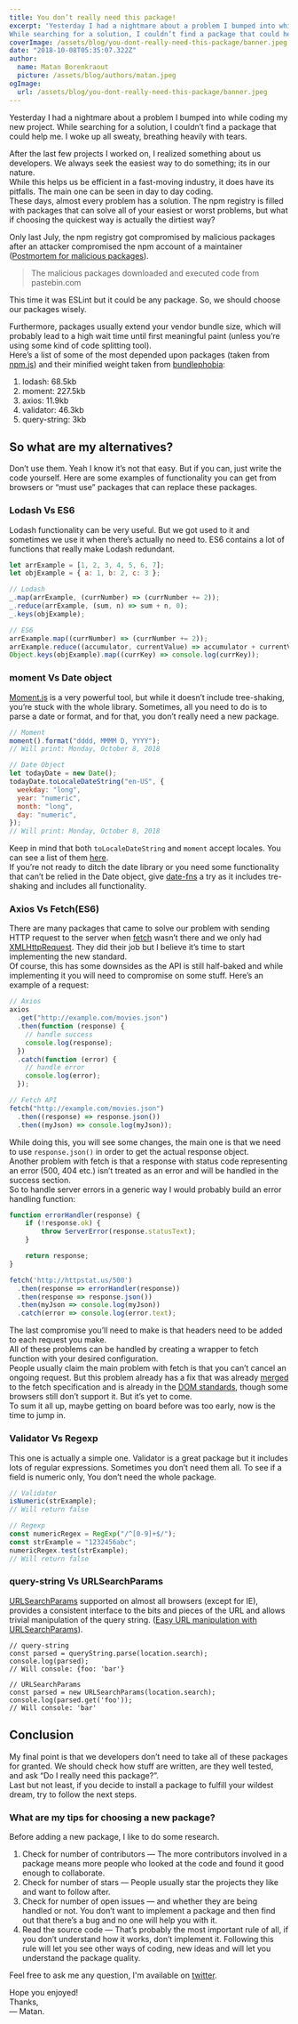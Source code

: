 ```yaml
---
title: You don’t really need this package!
excerpt: 'Yesterday I had a nightmare about a problem I bumped into while coding my new project.
While searching for a solution, I couldn’t find a package that could help me. I woke up all sweaty, breathing heavily with tears.'
coverImage: /assets/blog/you-dont-really-need-this-package/banner.jpeg
date: "2018-10-08T05:35:07.322Z"
author:
  name: Matan Borenkraout
  picture: /assets/blog/authors/matan.jpeg
ogImage:
  url: /assets/blog/you-dont-really-need-this-package/banner.jpeg
---
```


Yesterday I had a nightmare about a problem I bumped into while coding my new project.
While searching for a solution, I couldn’t find a package that could help me. I woke up all sweaty, breathing heavily with tears.

After the last few projects I worked on, I realized something about us developers. We always seek the easiest way to do something; its in our nature.  
While this helps us be efficient in a fast-moving industry, it does have its pitfalls.
The main one can be seen in day to day coding.  
These days, almost every problem has a solution. The npm registry is filled with packages that can solve all of your easiest or worst problems, but what if choosing the quickest way is actually the dirtiest way?

Only last July, the npm registry got compromised by malicious packages after an attacker compromised the npm account of a maintainer ([Postmortem for malicious packages](https://eslint.org/blog/2018/07/postmortem-for-malicious-package-publishes)).

> The malicious packages downloaded and executed code from pastebin.com

This time it was ESLint but it could be any package. So, we should choose our packages wisely.

Furthermore, packages usually extend your vendor bundle size, which will probably lead to a high wait time until first meaningful paint (unless you’re using some kind of code splitting tool).  
Here’s a list of some of the most depended upon packages (taken from [npm.js](https://www.npmjs.com/browse/depended)) and their minified weight taken from [bundlephobia](https://bundlephobia.com/):

1. lodash: 68.5kb
2. moment: 227.5kb
3. axios: 11.9kb
4. validator: 46.3kb
5. query-string: 3kb

## So what are my alternatives?

Don’t use them. Yeah I know it’s not that easy. But if you can, just write the code yourself. Here are some examples of functionality you can get from browsers or “must use” packages that can replace these packages.

### Lodash Vs ES6

Lodash functionality can be very useful. But we got used to it and sometimes we use it when there’s actually no need to. ES6 contains a lot of functions that really make Lodash redundant.

```js
let arrExample = [1, 2, 3, 4, 5, 6, 7];
let objExample = { a: 1, b: 2, c: 3 };

// Lodash
_.map(arrExample, (currNumber) => (currNumber += 2));
_.reduce(arrExample, (sum, n) => sum + n, 0);
_.keys(objExample);

// ES6
arrExample.map((currNumber) => (currNumber += 2));
arrExample.reduce((accumulator, currentValue) => accumulator + currentValue);
Object.keys(objExample).map((currKey) => console.log(currKey));
```

### moment Vs Date object

[Moment.js](http://momentjs.com/) is a very powerful tool, but while it doesn’t include tree-shaking, you’re stuck with the whole library. Sometimes, all you need to do is to parse a date or format, and for that, you don’t really need a new package.

```js
// Moment
moment().format("dddd, MMMM D, YYYY");
// Will print: Monday, October 8, 2018

// Date Object
let todayDate = new Date();
todayDate.toLocaleDateString("en-US", {
  weekday: "long",
  year: "numeric",
  month: "long",
  day: "numeric",
});
// Will print: Monday, October 8, 2018
```

Keep in mind that both `toLocaleDateString` and `moment` accept locales. You can see a list of them [here](https://github.com/libyal/libfwnt/wiki/Language-Code-identifiers#language-identifiers).  
If you’re not ready to ditch the date library or you need some functionality that can’t be relied in the Date object, give [date-fns](https://date-fns.org/) a try as it includes tre-shaking and includes all functionality.

### Axios Vs Fetch(ES6)

There are many packages that came to solve our problem with sending HTTP request to the server when [fetch](https://developer.mozilla.org/en-US/docs/Web/API/Fetch_API/Using_Fetch) wasn’t there and we only had [XMLHttpRequest](https://developer.mozilla.org/en-US/docs/Web/API/XMLHttpRequest). They did their job but I believe it’s time to start implementing the new standard.  
Of course, this has some downsides as the API is still half-baked and while implementing it you will need to compromise on some stuff. Here’s an example of a request:

```js
// Axios
axios
  .get("http://example.com/movies.json")
  .then(function (response) {
    // handle success
    console.log(response);
  })
  .catch(function (error) {
    // handle error
    console.log(error);
  });

// Fetch API
fetch("http://example.com/movies.json")
  .then((response) => response.json())
  .then((myJson) => console.log(myJson));
```

While doing this, you will see some changes, the main one is that we need to use `response.json()` in order to get the actual response object.  
Another problem with fetch is that a response with status code representing an error (500, 404 etc.) isn’t treated as an error and will be handled in the success section.  
So to handle server errors in a generic way I would probably build an error handling function:

```js
function errorHandler(response) {
    if (!response.ok) {
        throw ServerError(response.statusText);
    }

    return response;
}

fetch('http://httpstat.us/500')
  .then(response => errorHandler(response))
  .then(response => response.json())
  .then(myJson => console.log(myJson))
  .catch(error => console.log(error.text);
```

The last compromise you’ll need to make is that headers need to be added to each request you make.  
All of these problems can be handled by creating a wrapper to fetch function with your desired configuration.  
People usually claim the main problem with fetch is that you can’t cancel an ongoing request. But this problem already has a fix that was already [merged](https://github.com/whatwg/fetch/pull/523) to the fetch specification and is already in the [DOM standards](https://dom.spec.whatwg.org/#aborting-ongoing-activities), though some browsers still don’t support it. But it’s yet to come.  
To sum it all up, maybe getting on board before was too early, now is the time to jump in.

### Validator Vs Regexp

This one is actually a simple one. Validator is a great package but it includes lots of regular expressions. Sometimes you don’t need them all. To see if a field is numeric only, You don’t need the whole package.

```js
// Validator
isNumeric(strExample);
// Will return false

// Regexp
const numericRegex = RegExp("/^[0-9]+$/");
const strExample = "1232456abc";
numericRegex.test(strExample);
// Will return false
```

### query-string Vs URLSearchParams

[URLSearchParams](https://developer.mozilla.org/en-US/docs/Web/API/URLSearchParams) supported on almost all browsers (except for IE), provides a consistent interface to the bits and pieces of the URL and allows trivial manipulation of the query string. ([Easy URL manipulation with URLSearchParams](https://developers.google.com/web/updates/2016/01/urlsearchparams?hl=en)).

```
// query-string
const parsed = queryString.parse(location.search);
console.log(parsed);
// Will console: {foo: 'bar'}

// URLSearchParams
const parsed = new URLSearchParams(location.search);
console.log(parsed.get('foo'));
// Will console: 'bar'
```

## Conclusion

My final point is that we developers don’t need to take all of these packages for granted. We should check how stuff are written, are they well tested, and ask “Do I really need this package?”.  
Last but not least, if you decide to install a package to fulfill your wildest dream, try to follow the next steps.

### What are my tips for choosing a new package?

Before adding a new package, I like to do some research.

1. Check for number of contributors — The more contributors involved in a package means more people who looked at the code and found it good enough to collaborate.
2. Check for number of stars — People usually star the projects they like and want to follow after.
3. Check for number of open issues — and whether they are being handled or not. You don’t want to implement a package and then find out that there’s a bug and no one will help you with it.
4. Read the source code — That’s probably the most important rule of all, if you don’t understand how it works, don’t implement it. Following this rule will let you see other ways of coding, new ideas and will let you understand the package quality.

Feel free to ask me any question, I'm available on [twitter](https://twitter.com/matanbobi).

Hope you enjoyed!  
Thanks,  
— Matan.
